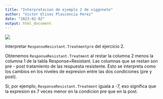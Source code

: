 ```yaml
---
title: "Interpretacion de ejemplo 2 de viggnnete"
author: "Victor Ulises Plascencia Perez"
date: "2023-02-02"
output: html_document
---
```


![](images/paste-135F7043.png)

Interpretar `ResponseResistant.Treatmentpre` del ejercicio 2.

Obtenemos `ResponseResistant.Treatment` al restar la columna 2 menos la columna 1 de la tabla Response=Resistant. Las columnas que se restan son pre - post tratamiento de las respuesta resistente. Esto se interpreta como los cambios en los niveles de expresion entre las dos condiciones (pre y post).

Si, por ejemplo, `ResponseResistant.Treatment` iguala a -7, eso significa que la expresion es 7 veces menor en la condicion pre que en la post.
